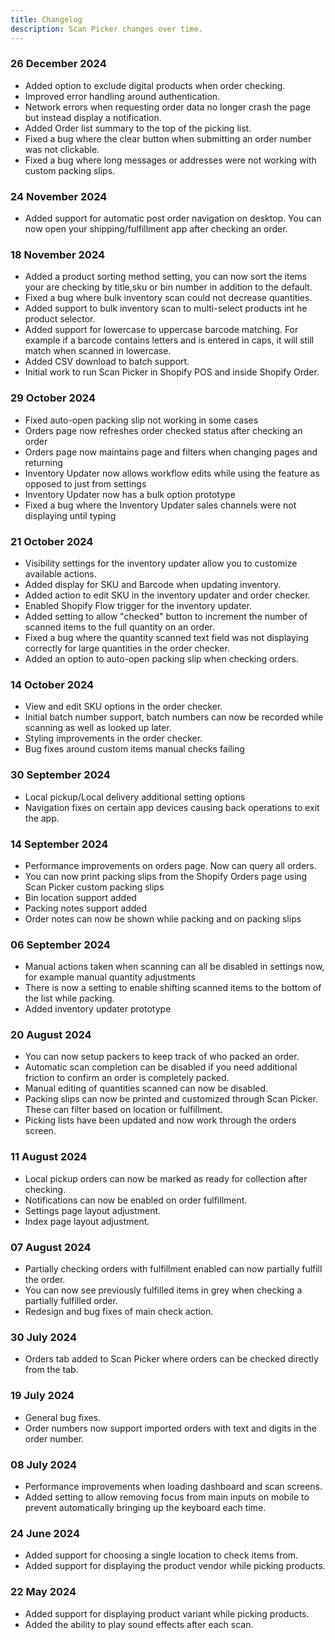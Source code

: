 ```yaml
---
title: Changelog
description: Scan Picker changes over time.
---
```


### 26 December 2024
* Added option to exclude digital products when order checking.
* Improved error handling around authentication.
* Network errors when requesting order data no longer crash the page but instead display a notification.
* Added Order list summary to the top of the picking list.
* Fixed a bug where the clear button when submitting an order number was not clickable.
* Fixed a bug where long messages or addresses were not working with custom packing slips.

### 24 November 2024
* Added support for automatic post order navigation on desktop. You can now open your shipping/fulfillment app after checking an order.

### 18 November 2024
* Added a product sorting method setting, you can now sort the items your are checking by title,sku or bin number in addition to the default.
* Fixed a bug where bulk inventory scan could not decrease quantities.
* Added support to bulk inventory scan to multi-select products int he product selector.
* Added support for lowercase to uppercase barcode matching. For example if a barcode contains letters and is entered in caps, it will still match when scanned in lowercase.
* Added CSV download to batch support.
* Initial work to run Scan Picker in Shopify POS and inside Shopify Order.

### 29 October 2024
* Fixed auto-open packing slip not working in some cases
* Orders page now refreshes order checked status after checking an order
* Orders page now maintains page and filters when changing pages and returning
* Inventory Updater now allows workflow edits while using the feature as opposed to just from settings
* Inventory Updater now has a bulk option prototype
* Fixed a bug where the Inventory Updater sales channels were not displaying until typing

### 21 October 2024
* Visibility settings for the inventory updater allow you to customize available actions.
* Added display for SKU and Barcode when updating inventory.
* Added action to edit SKU in the inventory updater and order checker.
* Enabled Shopify Flow trigger for the inventory updater.
* Added setting to allow "checked" button to increment the number of scanned items to the full quantity on an order.
* Fixed a bug where the quantity scanned text field was not displaying correctly for large quantities in the order checker.
* Added an option to auto-open packing slip when checking orders.

### 14 October 2024
* View and edit SKU options in the order checker.
* Initial batch number support, batch numbers can now be recorded while scanning as well as looked up later.
* Styling improvements in the order checker.
* Bug fixes around custom items manual checks failing

### 30 September 2024
* Local pickup/Local delivery additional setting options
* Navigation fixes on certain app devices causing back operations to exit the app.

### 14 September 2024
* Performance improvements on orders page. Now can query all orders.
* You can now print packing slips from the Shopify Orders page using Scan Picker custom packing slips
* Bin location support added
* Packing notes support added
* Order notes can now be shown while packing and on packing slips

### 06 September 2024
* Manual actions taken when scanning can all be disabled in settings now, for example manual quantity adjustments
* There is now a setting to enable shifting scanned items to the bottom of the list while packing.
* Added inventory updater prototype

### 20 August 2024
* You can now setup packers to keep track of who packed an order.
* Automatic scan completion can be disabled if you need additional friction to confirm an order is completely packed.
* Manual editing of quantities scanned can now be disabled.
* Packing slips can now be printed and customized through Scan Picker. These can filter based on location or fulfillment.
* Picking lists have been updated and now work through the orders screen.

### 11 August 2024
* Local pickup orders can now be marked as ready for collection after checking.
* Notifications can now be enabled on order fulfillment.
* Settings page layout adjustment.
* Index page layout adjustment.

### 07 August 2024
* Partially checking orders with fulfillment enabled can now partially fulfill the order.
* You can now see previously fulfilled items in grey when checking a partially fulfilled order.
* Redesign and bug fixes of main check action.

### 30 July 2024
* Orders tab added to Scan Picker where orders can be checked directly from the tab.

### 19 July 2024

* General bug fixes.
* Order numbers now support imported orders with text and digits in the order number.

### 08 July 2024

* Performance improvements when loading dashboard and scan screens.
* Added setting to allow removing focus from main inputs on mobile to prevent automatically bringing up the keyboard each time.

### 24 June 2024

* Added support for choosing a single location to check items from.
* Added support for displaying the product vendor while picking products.

### 22 May 2024

* Added support for displaying product variant while picking products.
* Added the ability to play sound effects after each scan.



